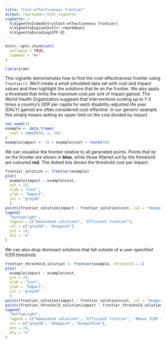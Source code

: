```yaml
---
title: "Cost-effectiveness frontier"
output: rmarkdown::html_vignette
vignette: >
  %\VignetteIndexEntry{Cost-effectiveness frontier}
  %\VignetteEngine{knitr::rmarkdown}
  %\VignetteEncoding{UTF-8}
---
```


```r
knitr::opts_chunk$set(
  collapse = TRUE,
  comment = "#>"
)
```

```r
library(om)
```

This vignette demonstrates how to find the cost-effectiveness frontier using
`frontier()`. We'll create a small simulated data set with cost and impact
values and then highlight the solutions that lie on the frontier. We also apply
a *threshold* that limits the maximum cost per unit of impact gained. The World
Health Organization suggests that interventions costing up to 1–3 times a
country's GDP per capita for each disability-adjusted life year (DALY) gained
are often considered cost-effective. In our generic example this simply means
setting an upper limit on the cost divided by impact.

```r
set.seed(1)
example <- data.frame(
  cost = runif(50, 1, 10)
)
example$impact <- 15 + example$cost + rnorm(50)

```

We can visualise the frontier relative to all generated points. Points that lie
on the frontier are shown in **blue**, while those filtered out by the
threshold are coloured **red**. The dotted line shows the threshold cost per
impact.

```r
frontier_solution <- frontier(example)
plot(
  example$impact ~ example$cost,
  pch = 19,
  xlab = "Cost",
  ylab = "Impact",
  col = "grey50"
  )
points(frontier_solution$impact ~ frontier_solution$cost, col = "deeppink", pch = 19)
legend(
  "bottomright",
  legend = c("Dominated solutions", "Efficient frontier"),
  col = c("grey50", "deeppink"),
  pch = 19,
  bty = "n"
)
```

We can also drop dominant solutions that fall outside of a user-specified
ICER threshold:

```r
frontier_threshold_solution <- frontier(example, threshold = 1)
plot(
  example$impact ~ example$cost,
  pch = 19,
  xlab = "Cost",
  ylab = "Impact",
  col = "grey50"
  )
points(frontier_solution$impact ~ frontier_solution$cost, col = "dodgerblue", pch = 19)
points(frontier_threshold_solution$impact ~ frontier_threshold_solution$cost, col = "deeppink", pch = 19)
legend(
  "bottomright",
  legend = c("Dominated solutions", "Efficient frontier", "Above ICER threshold"),
  col = c("grey50", "deeppink", "dodgerblue"),
  pch = 19,
  bty = "n"
)
```

